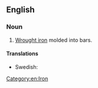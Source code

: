 ==English==

===Noun===
{{wikipedia}}
{{en-noun|-}}

# [[wrought iron|Wrought iron]] molded into bars.

====Translations====
{{trans-top|iron molded into bars}}
* Swedish: {{t|sv|stångjärn|n}}
{{trans-mid}}
{{trans-bottom}}
[[Category:en:Iron]]